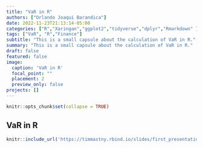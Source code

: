 ```yaml
---
title: "VaR in R"
authors: ["Orlando Joaqui Barandica"] 
date: 2022-11-23T21:13:14-05:00
categories: ["R","Xaringan","ggplot2","tidyverse","dplyr","Rmarkdown" ]
tags: ["VaR", "R","Finance"]
subtitle: "This is a small capsule about the calculation of VaR in R."
summary: "This is a small capsule about the calculation of VaR in R."
draft: false
featured: false
image:
  caption: 'VaR in R'
  focal_point: ""
  placement: 2
  preview_only: false
projects: []
---
```


```r
knitr::opts_chunk$set(collapse = TRUE)
```


## VaR in R


```r
knitr::include_url('https://timmastny.rbind.io/slides/first_presentation#1')
```


